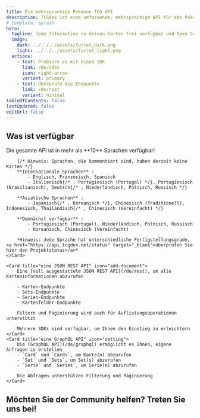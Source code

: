 ```yaml
---
title: Die mehrsprachige Pokémon TCG API
description: TCGdex ist eine umfassende, mehrsprachige API für das Pokémon TCG (Trading Card Game), die detaillierte Informationen zu Kartensets, einzelnen Karten und verwandten Informationen bietet. Das Ganze ist in 6 Sprachen verfügbar.
# template: splash
hero:
  tagline: Jede Information zu deinen Karten frei verfügbar und Open Source!
  image:
    dark: ../../../assets/furret_dark.png
    light: ../../../assets/furret_light.png
  actions:
    - text: Probiere es mit einem SDK
      link: /de/sdks
      icon: right-arrow
      variant: primary
    - text: Überprüfe die Endpunkte
      link: /de/rest
      variant: minimal
tableOfContents: false
lastUpdated: false
editUrl: false
---
```



## Was ist verfügbar

<CardGrid stagger>
	<Card title="10 Sprachen und mehr" icon="heart">
		Die gesamte API ist in mehr als **10** Sprachen verfügbar!

		{/* Hinweis: Sprachen, die kommentiert sind, haben derzeit keine Karten */}
		**Internationale Sprachen** :
			- Englisch, Französisch, Spanisch
			- Italienisch{/* , Portugiesisch (Portugal) */}, Portugiesisch (Brasilianisch), Deutsch{/* , Niederländisch, Polnisch, Russisch */}

		**Asiatische Sprachen** :
			- Japanisch{/* , Koreanisch */}, Chinesisch (Traditionell), Indonesisch, Thailändisch{/* , Chinesisch (Vereinfacht) */}

		**Demnächst verfügbar** :
			- Portugiesisch (Portugal), Niederländisch, Polnisch, Russisch
			- Koreanisch, Chinesisch (Vereinfacht)

		*Hinweis: Jede Sprache hat unterschiedliche Fertigstellungsgrade, <a href="https://api.tcgdex.net/status" target="_blank">überprüfen Sie hier den Projektstatus</a>*
	</Card>

	<Card title="eine JSON REST API" icon="add-document">
		Eine [voll ausgestattete JSON REST API](/de/rest), um alle Karteninformationen abzurufen

		- Karten-Endpunkte
		- Sets-Endpunkte
		- Serien-Endpunkte
		- Kartenfelder-Endpunkte

		Filtern und Paginierung wird auch für Auflistungsoperationen unterstützt

		Mehrere SDKs sind verfügbar, um Ihnen den Einstieg zu erleichtern
	</Card>
	<Card title="eine GraphQL API" icon="setting">
		Die [GraphQL API](/de/graphql) ermöglicht es Ihnen, eigene Anfragen zu erstellen
		- `Card` und `Cards`, um Karte(n) abzurufen
		- `Set` und `Sets`, um Set(s) abzurufen
		- `Serie` und `Series`, um Serie(n) abzurufen

		Die Abfragen unterstützen Filterung und Paginierung
	</Card>
</CardGrid>

## Möchten Sie der Community helfen? Treten Sie uns bei!

<CardGrid>
	<LinkCard href="https://discord.gg/NehYTAhsZE" title="Treten Sie unserem Discord bei" description="Discord ist unser Hauptkommunikationsmittel zwischen den Community-Mitgliedern" />
	<LinkCard href="https://github.com/tcgdex/cards-database" title="Markieren Sie das Repository mit einem Stern!" description="Helfen Sie unserem Repository, indem Sie es auf Github mit einem Stern markieren" />
	<LinkCard href="https://github.com/tcgdex/cards-database" title="Beitragen" description="Beiträge helfen Ihnen und anderen Community-Mitgliedern" />
	<LinkCard href="https://github.com/sponsors/tcgdex" title="Sponsoren Sie das Projekt" description="Die API ist kostspielig im Betrieb, außerdem erhalten Sie eine Gegenleistung für Ihre Investition :D" />
</CardGrid>
